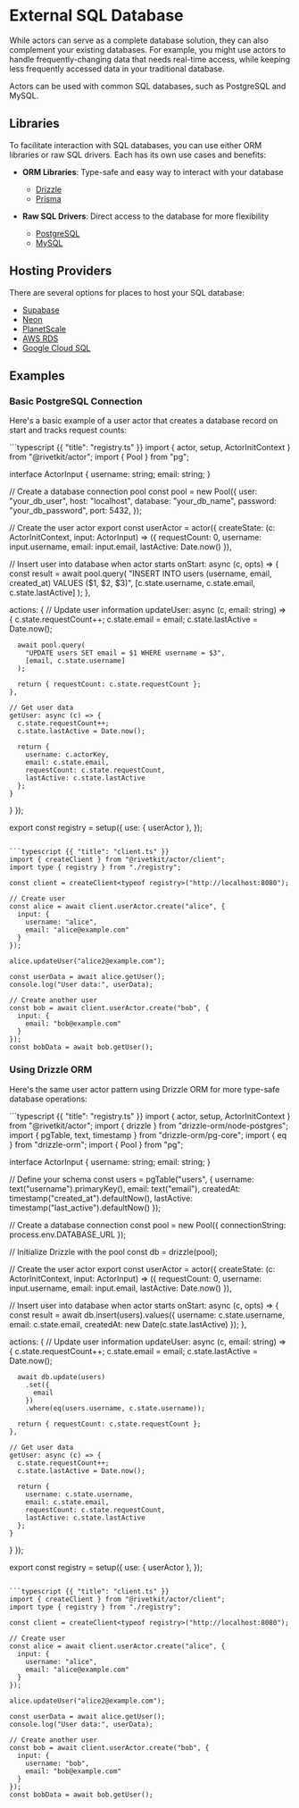 # External SQL Database

While actors can serve as a complete database solution, they can also complement your existing databases. For example, you might use actors to handle frequently-changing data that needs real-time access, while keeping less frequently accessed data in your traditional database.

Actors can be used with common SQL databases, such as PostgreSQL and MySQL.

## Libraries

To facilitate interaction with SQL databases, you can use either ORM libraries or raw SQL drivers. Each has its own use cases and benefits:

-   **ORM Libraries**: Type-safe and easy way to interact with your database

    -   [Drizzle](https://orm.drizzle.team/)
    -   [Prisma](https://www.prisma.io/)

-   **Raw SQL Drivers**: Direct access to the database for more flexibility

    -   [PostgreSQL](https://node-postgres.com/)
    -   [MySQL](https://github.com/mysqljs/mysql)

## Hosting Providers

There are several options for places to host your SQL database:

-   [Supabase](https://supabase.com/)
-   [Neon](https://neon.tech/)
-   [PlanetScale](https://planetscale.com/)
-   [AWS RDS](https://aws.amazon.com/rds/)
-   [Google Cloud SQL](https://cloud.google.com/sql)

## Examples

### Basic PostgreSQL Connection

Here's a basic example of a user actor that creates a database record on start and tracks request counts:

<CodeGroup>
```typescript {{ "title": "registry.ts" }}
import { actor, setup, ActorInitContext } from "@rivetkit/actor";
import { Pool } from "pg";

interface ActorInput {
  username: string;
  email: string;
}

// Create a database connection pool
const pool = new Pool({
  user: "your_db_user",
  host: "localhost",
  database: "your_db_name",
  password: "your_db_password",
  port: 5432,
});

// Create the user actor
export const userActor = actor({
  createState: (c: ActorInitContext, input: ActorInput) => ({
    requestCount: 0,
    username: input.username,
    email: input.email,
    lastActive: Date.now()
  }),
  
  // Insert user into database when actor starts
  onStart: async (c, opts) => {
    const result = await pool.query(
      "INSERT INTO users (username, email, created_at) VALUES ($1, $2, $3)",
      [c.state.username, c.state.email, c.state.lastActive]
    );
  },
  
  actions: {
    // Update user information
    updateUser: async (c, email: string) => {
      c.state.requestCount++;
      c.state.email = email;
      c.state.lastActive = Date.now();
      
      await pool.query(
        "UPDATE users SET email = $1 WHERE username = $3",
        [email, c.state.username]
      );
      
      return { requestCount: c.state.requestCount };
    },
    
    // Get user data
    getUser: async (c) => {
      c.state.requestCount++;
      c.state.lastActive = Date.now();
      
      return {
        username: c.actorKey,
        email: c.state.email,
        requestCount: c.state.requestCount,
        lastActive: c.state.lastActive
      };
    }
  }
});

export const registry = setup({
  use: { userActor },
});
```

```typescript {{ "title": "client.ts" }}
import { createClient } from "@rivetkit/actor/client";
import type { registry } from "./registry";

const client = createClient<typeof registry>("http://localhost:8080");

// Create user
const alice = await client.userActor.create("alice", {
  input: {
    username: "alice",
    email: "alice@example.com"
  }
});

alice.updateUser("alice2@example.com");

const userData = await alice.getUser();
console.log("User data:", userData);

// Create another user
const bob = await client.userActor.create("bob", {
  input: {
    email: "bob@example.com"
  }
});
const bobData = await bob.getUser();
```
</CodeGroup>

### Using Drizzle ORM

Here's the same user actor pattern using Drizzle ORM for more type-safe database operations:

<CodeGroup>
```typescript {{ "title": "registry.ts" }}
import { actor, setup, ActorInitContext } from "@rivetkit/actor";
import { drizzle } from "drizzle-orm/node-postgres";
import { pgTable, text, timestamp } from "drizzle-orm/pg-core";
import { eq } from "drizzle-orm";
import { Pool } from "pg";

interface ActorInput {
  username: string;
  email: string;
}

// Define your schema
const users = pgTable("users", {
  username: text("username").primaryKey(),
  email: text("email"),
  createdAt: timestamp("created_at").defaultNow(),
  lastActive: timestamp("last_active").defaultNow()
});

// Create a database connection
const pool = new Pool({
  connectionString: process.env.DATABASE_URL
});

// Initialize Drizzle with the pool
const db = drizzle(pool);

// Create the user actor
export const userActor = actor({
  createState: (c: ActorInitContext, input: ActorInput) => ({
    requestCount: 0,
    username: input.username,
    email: input.email,
    lastActive: Date.now()
  }),
  
  // Insert user into database when actor starts
  onStart: async (c, opts) => {
    const result = await db.insert(users).values({
      username: c.state.username,
      email: c.state.email,
      createdAt: new Date(c.state.lastActive)
    });
  },
  
  actions: {
    // Update user information
    updateUser: async (c, email: string) => {
      c.state.requestCount++;
      c.state.email = email;
      c.state.lastActive = Date.now();
      
      await db.update(users)
        .set({
          email
        })
        .where(eq(users.username, c.state.username));
      
      return { requestCount: c.state.requestCount };
    },
    
    // Get user data
    getUser: async (c) => {
      c.state.requestCount++;
      c.state.lastActive = Date.now();
      
      return {
        username: c.state.username,
        email: c.state.email,
        requestCount: c.state.requestCount,
        lastActive: c.state.lastActive
      };
    }
  }
});

export const registry = setup({
  use: { userActor },
});
```

```typescript {{ "title": "client.ts" }}
import { createClient } from "@rivetkit/actor/client";
import type { registry } from "./registry";

const client = createClient<typeof registry>("http://localhost:8080");

// Create user
const alice = await client.userActor.create("alice", {
  input: {
    username: "alice",
    email: "alice@example.com"
  }
});

alice.updateUser("alice2@example.com");

const userData = await alice.getUser();
console.log("User data:", userData);

// Create another user
const bob = await client.userActor.create("bob", {
  input: {
    username: "bob",
    email: "bob@example.com"
  }
});
const bobData = await bob.getUser();
```
</CodeGroup>
